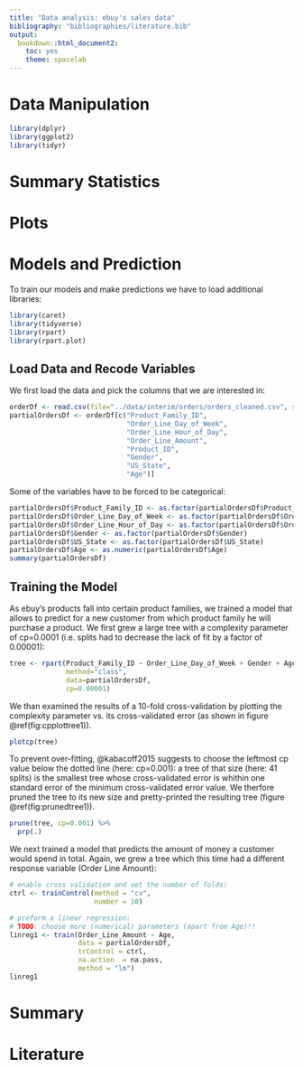 ```yaml
---
title: "Data analysis: ebuy's sales data"
bibliography: "bibliographies/literature.bib"
output:
  bookdown::html_document2:
    toc: yes
    theme: spacelab
---
```


# Data Manipulation
```r
library(dplyr)
library(ggplot2)
library(tidyr)
```

# Summary Statistics

# Plots

# Models and Prediction
To train our models and make predictions we have to load additional libraries:
```r
library(caret)
library(tidyverse)
library(rpart)
library(rpart.plot)
```

## Load Data and Recode Variables
We first load the data and pick the columns that we are interested in:
```r
orderDf <- read.csv(file="../data/interim/orders/orders_cleaned.csv", sep=",", na.strings=c("?","NA"))
partialOrdersDf <- orderDf[c("Product_Family_ID",
                             "Order_Line_Day_of_Week",
                             "Order_Line_Hour_of_Day",
                             "Order_Line_Amount",
                             "Product_ID",
                             "Gender",
                             "US_State",
                             "Age")]
```

Some of the variables have to be forced to be categorical:
```r
partialOrdersDf$Product_Family_ID <- as.factor(partialOrdersDf$Product_Family_ID)
partialOrdersDf$Order_Line_Day_of_Week <- as.factor(partialOrdersDf$Order_Line_Day_of_Week)
partialOrdersDf$Order_Line_Hour_of_Day <- as.factor(partialOrdersDf$Order_Line_Hour_of_Day)
partialOrdersDf$Gender <- as.factor(partialOrdersDf$Gender)
partialOrdersDf$US_State <- as.factor(partialOrdersDf$US_State)
partialOrdersDf$Age <- as.numeric(partialOrdersDf$Age)
summary(partialOrdersDf)
```

## Training the Model
As ebuy's products fall into certain product families, we trained a model that allows to predict for a new customer from which product family he will purchase a product. We first grew a large tree with a complexity parameter of cp=0.0001 (i.e. splits had to decrease the lack of fit by a factor of 0.00001):
```r
tree <- rpart(Product_Family_ID ~ Order_Line_Day_of_Week + Gender + Age,
              method="class",
              data=partialOrdersDf,
              cp=0.00001)
```

We than examined the results of a 10-fold cross-validation by plotting the complexity parameter vs. its cross-validated error (as shown in figure \@ref(fig:cpplottree1)).
```r
plotcp(tree)
```

To prevent over-fitting, @kabacoff2015 suggests to choose the leftmost cp value below the dotted line (here: cp=0.001): a tree of that size (here: 41 splits) is the smallest tree whose cross-validated error is whithin one standard error of the minimum cross-validated error value. We therfore pruned the tree to its new size and pretty-printed the resulting tree (figure \@ref(fig:prunedtree1)).
```r
prune(tree, cp=0.001) %>%
  prp(.)
```

We next trained a model that predicts the amount of money a customer would spend in total. Again, we grew a tree which this time had a different response variable (Order Line Amount):
```r
# enable cross validation and set the number of folds:
ctrl <- trainControl(method = "cv",
                     number = 10)

# preform a linear regression:
# TODO: choose more (numerical) parameters (apart from Age)!!
linreg1 <- train(Order_Line_Amount ~ Age,
                 data = partialOrdersDf,
                 trControl = ctrl,
                 na.action  = na.pass,
                 method = "lm")
linreg1
```

# Summary

# Literature
